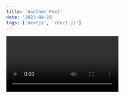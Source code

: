 ```yaml
---
title: 'Another Post'
date: '2023-04-19'
tags: ['nextjs', 'react.js']
---
```


<Video id="6h649f2fB9Q" />

## Table of Contents
* Renders actual, "native" React DOM elements
* Allows you to escape or skip HTML (try toggling the checkboxes above)
* If you escape or skip the HTML, no `dangerouslySetInnerHTML` is used! Yay!

## How about some code?

```js
var React = require('react');
var Markdown = require('react-markdown');
React.render(
  <Markdown source="# Your markdown here" />,
  document.getElementById('content')
);
```
Pretty neat, eh?

<CustomImage src="https://githubusercontent.com/ambbrose/nextjs/main/images/another.PNG" alt="GFY" />

